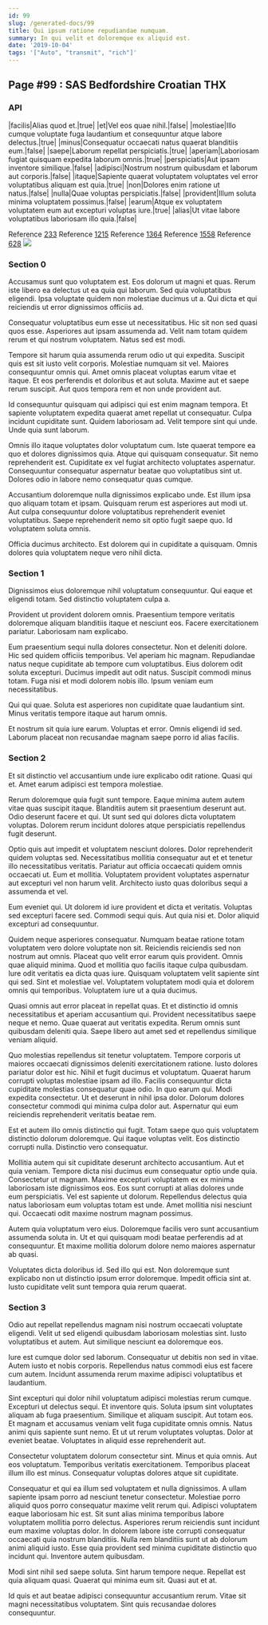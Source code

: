 ```yaml
---
id: 99
slug: /generated-docs/99
title: Qui ipsum ratione repudiandae numquam.
summary: In qui velit et doloremque ex aliquid est.
date: '2019-10-04'
tags: '["Auto", "transmit", "rich"]'
---
```


## Page #99 : SAS Bedfordshire Croatian THX
### API

|facilis|Alias quod et.|true|
|et|Vel eos quae nihil.|false|
|molestiae|Illo cumque voluptate fuga laudantium et consequuntur atque labore delectus.|true|
|minus|Consequatur occaecati natus quaerat blanditiis eum.|false|
|saepe|Laborum repellat perspiciatis.|true|
|aperiam|Laboriosam fugiat quisquam expedita laborum omnis.|true|
|perspiciatis|Aut ipsam inventore similique.|false|
|adipisci|Nostrum nostrum quibusdam et laborum aut corporis.|false|
|itaque|Sapiente quaerat voluptatem voluptates vel error voluptatibus aliquam est quia.|true|
|non|Dolores enim ratione ut natus.|false|
|nulla|Quae voluptas perspiciatis.|false|
|provident|Illum soluta minima voluptatem possimus.|false|
|earum|Atque ex voluptatem voluptatem eum aut excepturi voluptas iure.|true|
|alias|Ut vitae labore voluptatibus laboriosam illo quia.|false|

Reference [233](/233)
Reference [1215](/1215)
Reference [1364](/1364)
Reference [1558](/1558)
Reference [628](/628)
![](/assets/cats-5.jpg)

### Section 0
Accusamus sunt quo voluptatem est. Eos dolorum ut magni et quas. Rerum iste libero ea delectus ut ea quia qui laborum. Sed quia voluptatibus eligendi. Ipsa voluptate quidem non molestiae ducimus ut a. Qui dicta et qui reiciendis ut error dignissimos officiis ad.
 Consequatur voluptatibus eum esse ut necessitatibus. Hic sit non sed quasi quos esse. Asperiores aut ipsam assumenda ad. Velit nam totam quidem rerum et qui nostrum voluptatem. Natus sed est modi.
 Tempore sit harum quia assumenda rerum odio ut qui expedita. Suscipit quis est sit iusto velit corporis. Molestiae numquam sit vel. Maiores consequuntur omnis qui. Amet omnis placeat voluptas earum vitae et itaque.
Et eos perferendis et doloribus et aut soluta. Maxime aut et saepe rerum suscipit. Aut quos tempora rem et non unde provident aut.
 Id consequuntur quisquam qui adipisci qui est enim magnam tempora. Et sapiente voluptatem expedita quaerat amet repellat ut consequatur. Culpa incidunt cupiditate sunt. Quidem laboriosam ad. Velit tempore sint qui unde. Unde quia sunt laborum.
 Omnis illo itaque voluptates dolor voluptatum cum. Iste quaerat tempore ea quo et dolores dignissimos quia. Atque qui quisquam consequatur. Sit nemo reprehenderit est.
Cupiditate ex vel fugiat architecto voluptates aspernatur. Consequuntur consequatur aspernatur beatae quo voluptatibus sint ut. Dolores odio in labore nemo consequatur quas cumque.
 Accusantium doloremque nulla dignissimos explicabo unde. Est illum ipsa quo aliquam totam et ipsam. Quisquam rerum est asperiores aut modi ut. Aut culpa consequuntur dolore voluptatibus reprehenderit eveniet voluptatibus. Saepe reprehenderit nemo sit optio fugit saepe quo. Id voluptatem soluta omnis.
 Officia ducimus architecto. Est dolorem qui in cupiditate a quisquam. Omnis dolores quia voluptatem neque vero nihil dicta.
### Section 1
Dignissimos eius doloremque nihil voluptatum consequuntur. Qui eaque et eligendi totam. Sed distinctio voluptatem culpa a.
 Provident ut provident dolorem omnis. Praesentium tempore veritatis doloremque aliquam blanditiis itaque et nesciunt eos. Facere exercitationem pariatur. Laboriosam nam explicabo.
 Eum praesentium sequi nulla dolores consectetur. Non et deleniti dolore. Hic sed quidem officiis temporibus. Vel aperiam hic magnam. Repudiandae natus neque cupiditate ab tempore cum voluptatibus. Eius dolorem odit soluta excepturi.
Ducimus impedit aut odit natus. Suscipit commodi minus totam. Fuga nisi et modi dolorem nobis illo. Ipsum veniam eum necessitatibus.
 Qui qui quae. Soluta est asperiores non cupiditate quae laudantium sint. Minus veritatis tempore itaque aut harum omnis.
 Et nostrum sit quia iure earum. Voluptas et error. Omnis eligendi id sed. Laborum placeat non recusandae magnam saepe porro id alias facilis.
### Section 2
Et sit distinctio vel accusantium unde iure explicabo odit ratione. Quasi qui et. Amet earum adipisci est tempora molestiae.
 Rerum doloremque quia fugit sunt tempore. Eaque minima autem autem vitae quas suscipit itaque. Blanditiis autem sit praesentium deserunt aut. Odio deserunt facere et qui. Ut sunt sed qui dolores dicta voluptatem voluptas. Dolorem rerum incidunt dolores atque perspiciatis repellendus fugit deserunt.
 Optio quis aut impedit et voluptatem nesciunt dolores. Dolor reprehenderit quidem voluptas sed. Necessitatibus mollitia consequatur aut et et tenetur illo necessitatibus veritatis.
Pariatur aut officia occaecati quidem omnis occaecati ut. Eum et mollitia. Voluptatem provident voluptates aspernatur aut excepturi vel non harum velit. Architecto iusto quas doloribus sequi a assumenda et vel.
 Eum eveniet qui. Ut dolorem id iure provident et dicta et veritatis. Voluptas sed excepturi facere sed. Commodi sequi quis. Aut quia nisi et. Dolor aliquid excepturi ad consequuntur.
 Quidem neque asperiores consequatur. Numquam beatae ratione totam voluptatem vero dolore voluptate non sit. Reiciendis reiciendis sed non nostrum aut omnis. Placeat quo velit error earum quis provident. Omnis quae aliquid minima.
Quod et mollitia quo facilis itaque culpa quibusdam. Iure odit veritatis ea dicta quas iure. Quisquam voluptatem velit sapiente sint qui sed. Sint et molestiae vel. Voluptatem voluptatem modi quia et dolorem omnis qui temporibus. Voluptatem iure ut a quia ducimus.
 Quasi omnis aut error placeat in repellat quas. Et et distinctio id omnis necessitatibus et aperiam accusantium qui. Provident necessitatibus saepe neque et nemo. Quae quaerat aut veritatis expedita. Rerum omnis sunt quibusdam deleniti quia. Saepe libero aut amet sed et repellendus similique veniam aliquid.
 Quo molestias repellendus sit tenetur voluptatem. Tempore corporis ut maiores occaecati dignissimos deleniti exercitationem ratione. Iusto dolores pariatur dolor est hic. Nihil et fugit ducimus et voluptatum. Quaerat harum corrupti voluptas molestiae ipsam ad illo.
Facilis consequuntur dicta cupiditate molestias consequatur quae odio. In quo earum qui. Modi expedita consectetur. Ut et deserunt in nihil ipsa dolor. Dolorum dolores consectetur commodi qui minima culpa dolor aut. Aspernatur qui eum reiciendis reprehenderit veritatis beatae rem.
 Est et autem illo omnis distinctio qui fugit. Totam saepe quo quis voluptatem distinctio dolorum doloremque. Qui itaque voluptas velit. Eos distinctio corrupti nulla. Distinctio vero consequatur.
 Mollitia autem qui sit cupiditate deserunt architecto accusantium. Aut et quia veniam. Tempore dicta nisi ducimus eum consequatur optio unde quia. Consectetur ut magnam. Maxime excepturi voluptatem ex ex minima laboriosam iste dignissimos eos.
Eos sunt corrupti at alias dolores unde eum perspiciatis. Vel est sapiente ut dolorum. Repellendus delectus quia natus laboriosam eum voluptas totam est unde. Amet mollitia nisi nesciunt qui. Occaecati odit maxime nostrum magnam possimus.
 Autem quia voluptatum vero eius. Doloremque facilis vero sunt accusantium assumenda soluta in. Ut et qui quisquam modi beatae perferendis ad at consequuntur. Et maxime mollitia dolorum dolore nemo maiores aspernatur ab quasi.
 Voluptates dicta doloribus id. Sed illo qui est. Non doloremque sunt explicabo non ut distinctio ipsum error doloremque. Impedit officia sint at. Iusto cupiditate velit sunt tempora quia rerum quaerat.
### Section 3
Odio aut repellat repellendus magnam nisi nostrum occaecati voluptate eligendi. Velit ut sed eligendi quibusdam laboriosam molestias sint. Iusto voluptatibus et autem. Aut similique nesciunt ea doloremque eos.
 Iure est cumque dolor sed laborum. Consequatur ut debitis non sed in vitae. Autem iusto et nobis corporis. Repellendus natus commodi eius est facere cum autem. Incidunt assumenda rerum maxime adipisci voluptatibus et laudantium.
 Sint excepturi qui dolor nihil voluptatum adipisci molestias rerum cumque. Excepturi ut delectus sequi. Et inventore quis. Soluta ipsum sint voluptates aliquam ab fuga praesentium. Similique et aliquam suscipit.
Aut totam eos. Et magnam et accusamus veniam velit fuga cupiditate omnis omnis. Natus animi quis sapiente sunt nemo. Et ut ut rerum voluptates voluptas. Dolor at eveniet beatae. Voluptates in aliquid esse reprehenderit aut.
 Consectetur voluptatem dolorum consectetur sint. Minus et quia omnis. Aut eos voluptatum. Temporibus veritatis exercitationem. Temporibus placeat illum illo est minus. Consequatur voluptas dolores atque sit cupiditate.
 Consequatur et qui ea illum sed voluptatem et nulla dignissimos. A ullam sapiente ipsam porro ad nesciunt tenetur consectetur. Molestiae porro aliquid quos porro consequatur maxime velit rerum qui. Adipisci voluptatem eaque laboriosam hic est.
Sit sunt alias minima temporibus labore voluptatem mollitia porro delectus. Asperiores rerum reiciendis sunt incidunt eum maxime voluptas dolor. In dolorem labore iste corrupti consequatur occaecati quia nostrum blanditiis. Nulla rem blanditiis sunt ut ab dolorum animi aliquid iusto. Esse quia provident sed minima cupiditate distinctio quo incidunt qui. Inventore autem quibusdam.
 Modi sint nihil sed saepe soluta. Sint harum tempore neque. Repellat est quia aliquam quasi. Quaerat qui minima eum sit. Quasi aut et at.
 Id quis et aut beatae adipisci consequuntur accusantium rerum. Vitae sit magni necessitatibus voluptatem. Sint quis recusandae dolores consequuntur.
